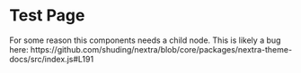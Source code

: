 
# Test Page

<Demo backgroundColor="hotpink">
For some reason this components needs a child node. This is likely a bug here: https://github.com/shuding/nextra/blob/core/packages/nextra-theme-docs/src/index.js#L191
</Demo>